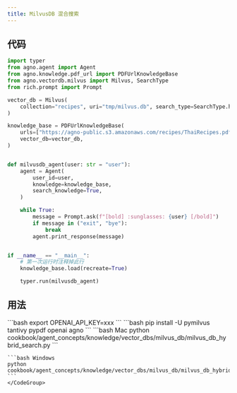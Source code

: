 ```yaml
---
title: MilvusDB 混合搜索
---
```


## 代码

```python cookbook/agent_concepts/knowledge/vector_dbs/milvus_db/milvus_db_hybrid_search.py
import typer
from agno.agent import Agent
from agno.knowledge.pdf_url import PDFUrlKnowledgeBase
from agno.vectordb.milvus import Milvus, SearchType
from rich.prompt import Prompt

vector_db = Milvus(
    collection="recipes", uri="tmp/milvus.db", search_type=SearchType.hybrid
)

knowledge_base = PDFUrlKnowledgeBase(
    urls=["https://agno-public.s3.amazonaws.com/recipes/ThaiRecipes.pdf"],
    vector_db=vector_db,
)


def milvusdb_agent(user: str = "user"):
    agent = Agent(
        user_id=user,
        knowledge=knowledge_base,
        search_knowledge=True,
    )

    while True:
        message = Prompt.ask(f"[bold] :sunglasses: {user} [/bold]")
        if message in ("exit", "bye"):
            break
        agent.print_response(message)


if __name__ == "__main__":
    # 第一次运行时注释掉此行
    knowledge_base.load(recreate=True)

    typer.run(milvusdb_agent)
```

## 用法

<Steps>
  <Snippet file="create-venv-step.mdx" />

  <Step title="设置您的 API 密钥">
    ```bash
    export OPENAI_API_KEY=xxx
    ```
  </Step>

  <Step title="安装库">
    ```bash
    pip install -U pymilvus tantivy pypdf openai agno
    ```
  </Step>

  <Step title="运行 Agent">
    <CodeGroup>
    ```bash Mac
    python cookbook/agent_concepts/knowledge/vector_dbs/milvus_db/milvus_db_hybrid_search.py
    ```

    ```bash Windows
    python cookbook/agent_concepts/knowledge/vector_dbs/milvus_db/milvus_db_hybrid_search.py
    ```
    </CodeGroup>
  </Step>
</Steps>